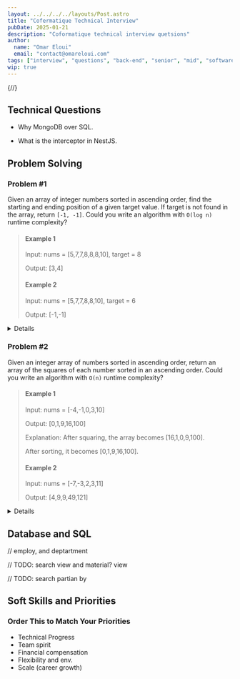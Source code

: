 ```yaml
---
layout: ../../../../layouts/Post.astro
title: "Cofermatique Technical Interview"
pubDate: 2025-01-21
description: "Coformatique technical interview quetsions"
author:
  name: "Omar Eloui"
  email: "contact@omareloui.com"
tags: ["interview", "questions", "back-end", "senior", "mid", "software engineer", "database design", "problem solving"]
wip: true
---
```


{/*<!-- markdownlint-disable MD033 MD024 -->*/}


## Technical Questions

- Why MongoDB over SQL.

- What is the interceptor in NestJS.

## Problem Solving

### Problem #1

Given an array of integer numbers sorted in ascending order, find the starting
and ending position of a given target value. If target is not found in the
array, return `[-1, -1]`. Could you write an algorithm with `O(log n)` runtime
complexity?

> #### Example 1
>
> Input: nums = [5,7,7,8,8,8,10], target = 8
>
> Output: [3,4]
>
> #### Example 2
>
> Input: nums = [5,7,7,8,8,10], target = 6
>
> Output: [-1,-1]

<Details summary="Show answer">

Binary search the required int. Then move from there, move to the right of
found element until you find a diff int. Then do the same for the left.

</Details>

### Problem #2

Given an integer array of numbers sorted in ascending order, return an array of
the squares of each number sorted in an ascending order. Could you write an
algorithm with `O(n)` runtime complexity?

> #### Example 1
>
> Input: nums = [-4,-1,0,3,10]
>
> Output: [0,1,9,16,100]
>
> Explanation: After squaring, the array becomes [16,1,0,9,100].
>
> After sorting, it becomes [0,1,9,16,100].
>
> #### Example 2
>
> Input: nums = [-7,-3,2,3,11]
>
> Output: [4,9,9,49,121]

<Details>

The negative numbers will always be first. Square the negative numbers and
store the result in a new array until you reach a zero or a positive number.
This will we'll have the squared numbers in reverse order.

> Input: nums = [-4,-1,0,3,10]
>
> Squared Negative Numbers Array: [16,1]

Then we'll do something like in *Merge Sort*. We'll have a pointer that starts
form the end of the squared negative numbers array. With each positive number
we'll check if the current value of the pointer is less than the square of the
current number. If so, add it first and then add the square of the positive
number.

```plaintext
one iteration after setting the negative numbers:

Input: nums = [-5,-1,0,3,10]
                     ^
Squared Negative Numbers Array: [16,1]
                                    ^
Result: [0]

---

One iteration after:

Input: nums = [-5,-1,0,3,10]
                       ^
Squared Negative Numbers Array: [16,1]
                                    ^
Result: [0,1,9]

---

One iteration after:

Input: nums = [-5,-1,0,3,10]
                         ^
Squared Negative Numbers Array: [16,1]
                                 ^
Result: [0,1,9,10,16]
```

</Details>

## Database and SQL

// employ, and deptartment

// TODO: search view and material? view

// TODO: search partian by

## Soft Skills and Priorities

### Order This to Match Your Priorities

- Technical Progress
- Team spirit
- Financial compensation
- Flexibility and env.
- Scale (career growth)

